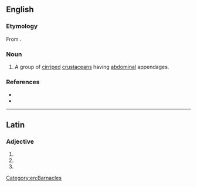 {{also|Abdominalia}}
==English==

===Etymology===
From {{der|en|la|-}}.

===Noun===
{{en-plural noun}}

# {{lb|en|zoology}} A group of [[cirriped]] [[crustacean]]s having [[abdominal]] appendages.

===References===
* {{R:OneLook}}
* {{R:Century 1911}}

[[Category:en:Barnacles]]

----

==Latin==

===Adjective===
{{la-adj-form|abdōminālia}}

# {{inflection of|abdōminālis||nom|n|p|lang=la}}
# {{inflection of|abdōminālis||acc|n|p|lang=la}}
# {{inflection of|abdōminālis||voc|n|p|lang=la}}